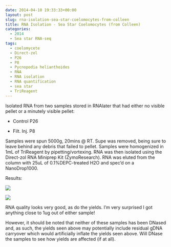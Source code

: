 ```yaml
---
date: 2014-04-10 19:33:33+00:00
layout: post
slug: rna-isolation-sea-star-coelomocytes-from-colleen
title: RNA Isolation - Sea Star Coelomocytes (from Colleen)
categories:
  - 2014
  - Sea star RNA-seq
tags:
  - coelomycete
  - Direct-zol
  - P26
  - P8
  - Pycnopodia helianthoides
  - RNA
  - RNA isolation
  - RNA quantification
  - sea star
  - TriReagent
---
```


Isolated RNA from two samples stored in RNAlater that had either no visible pellet or a minutely visible pellet:




    
  * Control P26

    
  * Filt. Inj. P8



Samples were spun 5000g, 20mins @ RT. Supe was removed, being sure to leave behind any debris that failed to pellet. Samples were homogenized in 1mL of TriReagent by pipetting/vortexing. RNA was then isolated using the Direct-zol RNA Miniprep Kit (ZymoResearch). RNA was eluted from the column with 25uL of 0.1%DEPC-treated H2O and spec'd on a NanoDrop1000.

Results:

![](https://eagle.fish.washington.edu/Arabidopsis/20140411%20-%20Sea%20Star%20RNA%20ODs.JPG)

![](https://eagle.fish.washington.edu/Arabidopsis/20140411%20-%20Sea%20Star%20RNA%20plots.JPG)

RNA quality looks very good, as do the yields. I'm very surprised I got anything close to 1ug out of either sample!

However, it should be noted that neither of these samples has been DNased and, as such, the yields seen above may potentially include residual gDNA carryover which would artificially inflate the yields seen above. Will DNase the samples to see how yields are affected (if at all).
